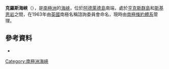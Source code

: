 {{Coord|67|47|S|68|55|W|source:GNIS|display=title}}

'''克羅斯海峽'''（{{lang-en|Crosse Passage}}），是[[南極洲|南極洲]]的[[海峽|海峽]]，位於[[阿德萊德島|阿德萊德島]]南端，處於[[亨克斯群島|亨克斯群島]]和[[斯基恩岩|斯基恩岩]]之間，在1963年由[[英國|英國]]南極名稱諮詢委員會命名，現時由[[南極條約體系|南極條約體系]]管理。

==參考資料==
* {{usgs-gazetteer|id=3341}}

{{DEFAULTSORT:Crosse Passage}}
[[Category:南極洲海峽|Category:南極洲海峽]]


{{AdelaideIsland-geo-stub}}